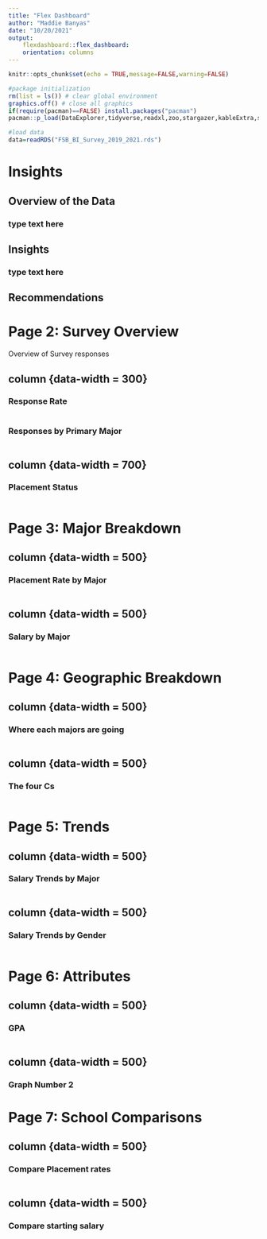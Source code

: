 ```yaml
---
title: "Flex Dashboard"
author: "Maddie Banyas"
date: "10/20/2021"
output: 
    flexdashboard::flex_dashboard:
    orientation: columns 
---
```


```r
knitr::opts_chunk$set(echo = TRUE,message=FALSE,warning=FALSE)

#package initialization
rm(list = ls()) # clear global environment
graphics.off() # close all graphics
if(require(pacman)==FALSE) install.packages("pacman")
pacman::p_load(DataExplorer,tidyverse,readxl,zoo,stargazer,kableExtra,skimr,plotly,ggpubr,vtable,tm, flexdashboard, fontawesome)

#load data
data=readRDS("FSB_BI_Survey_2019_2021.rds")
```

Insights {data-orientation=columns}
=================================================================

## Overview of the Data

### type text here

## Insights

### type text here

## Recommendations


Page 2: Survey Overview {data-orientation=columns}
=================================================================

Overview of Survey responses 

column {data-width = 300}
-----------------------------------------------------------------

### Response Rate

```r

```


### Responses by Primary Major

```r

```

column {data-width = 700}
-----------------------------------------------------------------

### Placement Status

```r

```

Page 3: Major Breakdown {data-orientation=columns}
=================================================================

column {data-width = 500}
-----------------------------------------------------------------

### Placement Rate by Major

```r

```

column {data-width = 500}
-----------------------------------------------------------------

### Salary by Major

```r

```


Page 4: Geographic Breakdown {data-orientation=columns}
=================================================================

column {data-width = 500}
-----------------------------------------------------------------

### Where each majors are going

```r

```

column {data-width = 500}
-----------------------------------------------------------------

### The four Cs

```r

```

Page 5: Trends {data-orientation=columns}
=================================================================

column {data-width = 500}
-----------------------------------------------------------------

### Salary Trends by Major

```r

```

column {data-width = 500}
-----------------------------------------------------------------

### Salary Trends by Gender

```r

```


Page 6: Attributes{data-orientation=columns}
=================================================================

column {data-width = 500}
-----------------------------------------------------------------

### GPA

```r

```

column {data-width = 500}
-----------------------------------------------------------------

### Graph Number 2

Page 7: School Comparisons {data-orientation=columns}
=================================================================

column {data-width = 500}
-----------------------------------------------------------------

### Compare Placement rates

```r

```


column {data-width = 500}
-----------------------------------------------------------------

### Compare starting salary 

```r

```

